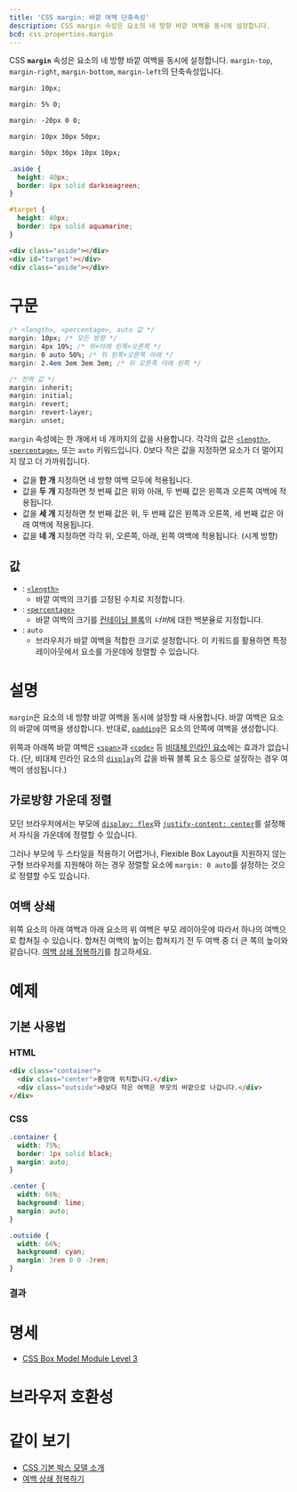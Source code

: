 ```yaml
---
title: 'CSS margin: 바깥 여백 단축속성'
description: CSS margin 속성은 요소의 네 방향 바깥 여백을 동시에 설정합니다.
bcd: css.properties.margin
---
```

CSS **`margin`** 속성은 요소의 네 방향 바깥 여백을 동시에 설정합니다. `margin-top`, `margin-right`, `margin-bottom`, `margin-left`의 단축속성입니다.

<CSSDemo height={200} selector="#target{$}">

```css
margin: 10px;
```

```css
margin: 5% 0;
```

```css
margin: -20px 0 0;
```

```css
margin: 10px 30px 50px;
```

```css
margin: 50px 30px 10px 10px;
```

```css hidden
.aside {
  height: 40px;
  border: 8px solid darkseagreen;
}

#target {
  height: 40px;
  border: 8px solid aquamarine;
}
```

```html
<div class="aside"></div>
<div id="target"></div>
<div class="aside"></div>
```

</CSSDemo>

# 구문

```css
/* <length>, <percentage>, auto 값 */
margin: 10px; /* 모든 방향 */
margin: 4px 10%; /* 위+아래 왼쪽+오른쪽 */
margin: 0 auto 50%; /* 위 왼쪽+오른쪽 아래 */
margin: 2.4em 3em 3em 3em; /* 위 오른쪽 아래 왼쪽 */

/* 전역 값 */
margin: inherit;
margin: initial;
margin: revert;
margin: revert-layer;
margin: unset;
```

`margin` 속성에는 한 개에서 네 개까지의 값을 사용합니다. 각각의 값은 [`<length>`](./length), [`<percentage>`](https://developer.mozilla.org/ko/docs/Web/CSS/percentage), 또는 `auto` 키워드입니다. 0보다 작은 값을 지정하면 요소가 더 멀어지지 않고 더 가까워집니다.

- 값을 **한 개** 지정하면 네 방향 여백 모두에 적용됩니다.
- 값을 **두 개** 지정하면 첫 번째 값은 위와 아래, 두 번째 값은 왼쪽과 오른쪽 여백에 적용됩니다.
- 값을 **세 개** 지정하면 첫 번째 값은 위, 두 번째 값은 왼쪽과 오른쪽, 세 번째 값은 아래 여백에 적용됩니다.
- 값을 **네 개** 지정하면 각각 위, 오른쪽, 아래, 왼쪽 여백에 적용됩니다. (시계 방향)

## 값

- : [`<length>`](./length)
  - 바깥 여백의 크기를 고정된 수치로 지정합니다.
- : [`<percentage>`](https://developer.mozilla.org/ko/docs/Web/CSS/percentage)
  - 바깥 여백의 크기를 [컨테이닝 블록](https://developer.mozilla.org/ko/docs/Web/CSS/Containing_block)의 *너비*에 대한 백분율로 지정합니다.
- : `auto`
  - 브라우저가 바깥 여백을 적합한 크기로 설정합니다. 이 키워드를 활용하면 특정 레이아웃에서 요소를 가운데에 정렬할 수 있습니다.

# 설명

`margin`은 요소의 네 방향 바깥 여백을 동시에 설정할 때 사용합니다. 바깥 여백은 요소의 바깥에 여백을 생성합니다. 반대로, [`padding`](https://developer.mozilla.org/en-US/docs/Web/CSS/padding)은 요소의 안쪽에 여백을 생성합니다.

위쪽과 아래쪽 바깥 여백은 [`<span>`](/docs/Web/HTML/Element/span)과 [`<code>`](/docs/Web/HTML/Element/code) 등 [비대체 인라인 요소](/docs/Web/CSS/Replaced_element)에는 효과가 없습니다. (단, 비대체 인라인 요소의 [`display`](./display)의 값을 바꿔 블록 요소 등으로 설정하는 경우 여백이 생성됩니다.)

## 가로방향 가운데 정렬

모던 브라우저에서는 부모에 [`display: flex`](./display)와 [`justify-content: center`](https://developer.mozilla.org/en-US/docs/Web/CSS/justify-content)를 설정해서 자식을 가운데에 정렬할 수 있습니다.

그러나 부모에 두 스타일을 적용하기 어렵거나, Flexible Box Layout을 지원하지 않는 구형 브라우저를 지원해야 하는 경우 정렬할 요소에 `margin: 0 auto`를 설정하는 것으로 정렬할 수도 있습니다.

## 여백 상쇄

위쪽 요소의 아래 여백과 아래 요소의 위 여백은 부모 레이아웃에 따라서 하나의 여백으로 합쳐질 수 있습니다. 합쳐진 여백의 높이는 합쳐지기 전 두 여백 중 더 큰 쪽의 높이와 같습니다. [여백 상쇄 정복하기](https://developer.mozilla.org/ko/docs/Web/CSS/CSS_Box_Model/Mastering_margin_collapsing)를 참고하세요.

# 예제

## 기본 사용법

### HTML

```html name=basic
<div class="container">
  <div class="center">중앙에 위치합니다.</div>
  <div class="outside">0보다 작은 여백은 부모의 바깥으로 나갑니다.</div>
</div>
```

### CSS

```css name=basic
.container {
  width: 75%;
  border: 1px solid black;
  margin: auto;
}

.center {
  width: 66%;
  background: lime;
  margin: auto;
}

.outside {
  width: 66%;
  background: cyan;
  margin: 3rem 0 0 -3rem;
}
```

### 결과

<LiveExample height={150} light name="basic" />

# 명세

- [CSS Box Model Module Level 3](https://drafts.csswg.org/css-box/#margin)

# 브라우저 호환성

<BrowserCompat data={props.bcd} />

# 같이 보기

- [CSS 기본 박스 모델 소개](https://developer.mozilla.org/ko/docs/Web/CSS/CSS_Box_Model/Introduction_to_the_CSS_box_model)
- [여백 상쇄 정복하기](https://developer.mozilla.org/ko/docs/Web/CSS/CSS_Box_Model/Mastering_margin_collapsing)
